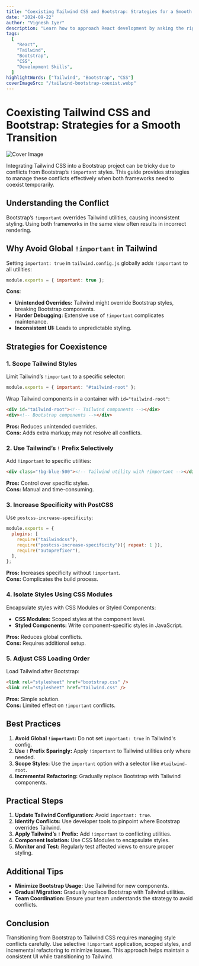 ```yaml
---
title: "Coexisting Tailwind CSS and Bootstrap: Strategies for a Smooth Transition"
date: "2024-09-22"
author: "Vignesh Iyer"
description: "Learn how to approach React development by asking the right questions and visualizing your component tree."
tags:
  [
    "React",
    "Tailwind",
    "Bootstrap",
    "CSS",
    "Development Skills",
  ]
highlightWords: ["Tailwind", "Bootstrap", "CSS"]
coverImageSrc: "/tailwind-bootstrap-coexist.webp"
---
```


# Coexisting Tailwind CSS and Bootstrap: Strategies for a Smooth Transition

![Cover Image](/tailwind-bootstrap-coexist.webp)

Integrating Tailwind CSS into a Bootstrap project can be tricky due to conflicts from Bootstrap’s `!important` styles. This guide provides strategies to manage these conflicts effectively when both frameworks need to coexist temporarily.

## **Understanding the Conflict**

Bootstrap’s `!important` overrides Tailwind utilities, causing inconsistent styling. Using both frameworks in the same view often results in incorrect rendering.

## **Why Avoid Global `!important` in Tailwind**

Setting `important: true` in `tailwind.config.js` globally adds `!important` to all utilities:

```javascript
module.exports = { important: true };
```

**Cons**:

- **Unintended Overrides:** Tailwind might override Bootstrap styles, breaking Bootstrap components.
- **Harder Debugging:** Extensive use of `!important` complicates maintenance.
- **Inconsistent UI:** Leads to unpredictable styling.

## **Strategies for Coexistence**

### **1. Scope Tailwind Styles**

Limit Tailwind’s `!important` to a specific selector:

```javascript
module.exports = { important: "#tailwind-root" };
```

Wrap Tailwind components in a container with `id="tailwind-root"`:

```html
<div id="tailwind-root"><!-- Tailwind components --></div>
<div><!-- Bootstrap components --></div>
```

**Pros:** Reduces unintended overrides.  
**Cons:** Adds extra markup; may not resolve all conflicts.

### **2. Use Tailwind’s `!` Prefix Selectively**

Add `!important` to specific utilities:

```html
<div class="!bg-blue-500"><!-- Tailwind utility with !important --></div>
```

**Pros:** Control over specific styles.  
**Cons:** Manual and time-consuming.

### **3. Increase Specificity with PostCSS**

Use `postcss-increase-specificity`:

```javascript
module.exports = {
  plugins: [
    require("tailwindcss"),
    require("postcss-increase-specificity")({ repeat: 1 }),
    require("autoprefixer"),
  ],
};
```

**Pros:** Increases specificity without `!important`.  
**Cons:** Complicates the build process.

### **4. Isolate Styles Using CSS Modules**

Encapsulate styles with CSS Modules or Styled Components:

- **CSS Modules:** Scoped styles at the component level.
- **Styled Components:** Write component-specific styles in JavaScript.

**Pros:** Reduces global conflicts.  
**Cons:** Requires additional setup.

### **5. Adjust CSS Loading Order**

Load Tailwind after Bootstrap:

```html
<link rel="stylesheet" href="bootstrap.css" />
<link rel="stylesheet" href="tailwind.css" />
```

**Pros:** Simple solution.  
**Cons:** Limited effect on `!important` conflicts.

## **Best Practices**

1. **Avoid Global `!important`:** Do not set `important: true` in Tailwind's config.
2. **Use `!` Prefix Sparingly:** Apply `!important` to Tailwind utilities only where needed.
3. **Scope Styles:** Use the `important` option with a selector like `#tailwind-root`.
4. **Incremental Refactoring:** Gradually replace Bootstrap with Tailwind components.

## **Practical Steps**

1. **Update Tailwind Configuration:** Avoid `important: true`.
2. **Identify Conflicts:** Use developer tools to pinpoint where Bootstrap overrides Tailwind.
3. **Apply Tailwind’s `!` Prefix:** Add `!important` to conflicting utilities.
4. **Component Isolation:** Use CSS Modules to encapsulate styles.
5. **Monitor and Test:** Regularly test affected views to ensure proper styling.

## **Additional Tips**

- **Minimize Bootstrap Usage:** Use Tailwind for new components.
- **Gradual Migration:** Gradually replace Bootstrap with Tailwind utilities.
- **Team Coordination:** Ensure your team understands the strategy to avoid conflicts.

## **Conclusion**

Transitioning from Bootstrap to Tailwind CSS requires managing style conflicts carefully. Use selective `!important` application, scoped styles, and incremental refactoring to minimize issues. This approach helps maintain a consistent UI while transitioning to Tailwind.